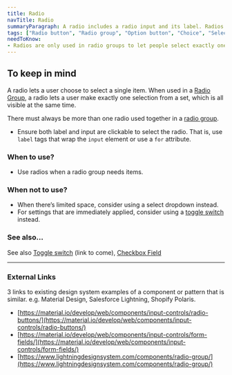 ```yaml
---
title: Radio
navTitle: Radio
summaryParagraph: A radio includes a radio input and its label. Radios are used in radio groups that let people select exactly one option from a set.
tags: ["Radio button", "Radio group", "Option button", "Choice", "Selection", "Disc", "Radio input"]
needToKnow:
- Radios are only used in radio groups to let people select exactly one option from a set.
---
```


## To keep in mind

A radio lets a user choose to select a single item. When used in a [Radio Group](https://drive.google.com/a/cultureamp.com/open?id=1Kp6SzXex7h7vB6Rx2C3mgEpA6m8043aTSGoQsRYGyaM), a radio lets a user make exactly one selection from a set, which is all visible at the same time.

There must always be more than one radio used together in a [radio group](https://drive.google.com/a/cultureamp.com/open?id=1Kp6SzXex7h7vB6Rx2C3mgEpA6m8043aTSGoQsRYGyaM).

*   Ensure both label and input are clickable to select the radio. That is, use `label` tags that wrap the `input` element or use a `for` attribute.

### When to use?

*   Use radios when a radio group needs items.

### When not to use?

*   When there’s limited space, consider using a select dropdown instead.
*   For settings that are immediately applied, consider using a [toggle switch](https://drive.google.com/a/cultureamp.com/open?id=1UZ59BbBuIk2JQl9cflUK8lCctqITfWummOEe26E3yyI) instead.

### See also…

See also [Toggle switch](https://docs.google.com/document/d/11il6Us44IIDO5gQNyV4IcPSuJZxYo3rfnkFQfdMWBGs/edit#) (link to come), [Checkbox Field](https://drive.google.com/a/cultureamp.com/open?id=11il6Us44IIDO5gQNyV4IcPSuJZxYo3rfnkFQfdMWBGs)

---

### External Links

3 links to existing design system examples of a component or pattern that is similar. e.g. Material Design, Salesforce Lightning, Shopify Polaris.

- [https://material.io/develop/web/components/input-controls/radio-buttons/](https://material.io/develop/web/components/input-controls/radio-buttons/)
- [https://material.io/develop/web/components/input-controls/form-fields/](https://material.io/develop/web/components/input-controls/form-fields/)
- [https://www.lightningdesignsystem.com/components/radio-group/](https://www.lightningdesignsystem.com/components/radio-group/)
